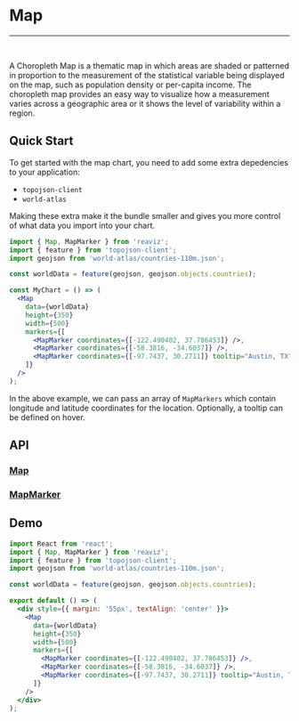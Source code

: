 
<Meta title="Docs/Chart Types/Map" />

# Map

---
<br />
<Story id="charts-map--simple" />

A Choropleth Map is a thematic map in which areas are shaded or patterned in proportion to
the measurement of the statistical variable being displayed on the map, such as population
density or per-capita income. The choropleth map provides an easy way to visualize how a measurement
varies across a geographic area or it shows the level of variability within a region.

## Quick Start
To get started with the map chart, you need to add some extra depedencies to your application:

- `topojson-client`
- `world-atlas`

Making these extra make it the bundle smaller and gives you more control of what data
you import into your chart.

```jsx
import { Map, MapMarker } from 'reaviz';
import { feature } from 'topojson-client';
import geojson from 'world-atlas/countries-110m.json';

const worldData = feature(geojson, geojson.objects.countries);

const MyChart = () => (
  <Map
    data={worldData}
    height={350}
    width={500}
    markers={[
      <MapMarker coordinates={[-122.490402, 37.786453]} />,
      <MapMarker coordinates={[-58.3816, -34.6037]} />,
      <MapMarker coordinates={[-97.7437, 30.2711]} tooltip="Austin, TX" />
    ]}
  />
);
```

In the above example, we can pass an array of `MapMarkers` which
contain longitude and latitude coordinates for the location. Optionally,
a tooltip can be defined on hover.

## API
### [Map](https://github.com/reaviz/reaviz/blob/master/src/Map/Map.tsx)
<Props of={Map} />

### [MapMarker](https://github.com/reaviz/reaviz/blob/master/src/Map/MapMarker.tsx)
<Props of={MapMarker} />

## Demo

```jsx codesandbox=reaviz-map
import React from 'react';
import { Map, MapMarker } from 'reaviz';
import { feature } from 'topojson-client';
import geojson from 'world-atlas/countries-110m.json';

const worldData = feature(geojson, geojson.objects.countries);

export default () => (
  <div style={{ margin: '55px', textAlign: 'center' }}>
    <Map
      data={worldData}
      height={350}
      width={500}
      markers={[
        <MapMarker coordinates={[-122.490402, 37.786453]} />,
        <MapMarker coordinates={[-58.3816, -34.6037]} />,
        <MapMarker coordinates={[-97.7437, 30.2711]} tooltip="Austin, TX" />
      ]}
    />
  </div>
);
```
